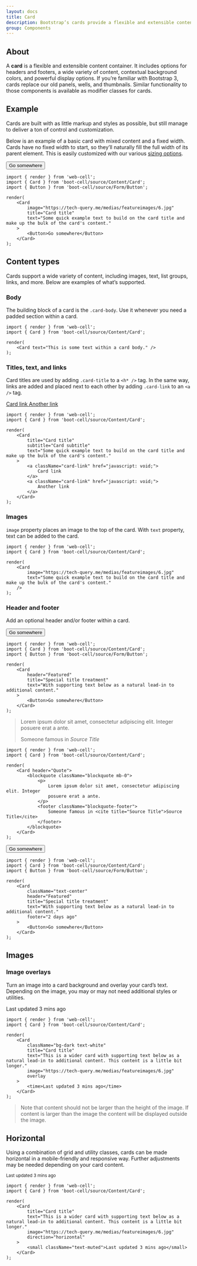 ---
layout: docs
title: Card
description: Bootstrap’s cards provide a flexible and extensible content container with multiple variants and options.
group: Components
---



## About

A **card** is a flexible and extensible content container. It includes options for headers and footers,
a wide variety of content, contextual background colors, and powerful display options.
If you’re familiar with Bootstrap 3, cards replace our old panels, wells, and thumbnails.
Similar functionality to those components is available as modifier classes for cards.

## Example

Cards are built with as little markup and styles as possible,
but still manage to deliver a ton of control and customization.

Below is an example of a basic card with mixed content and a fixed width.
Cards have no fixed width to start, so they’ll naturally fill the full width of its parent element.
This is easily customized with our various [sizing options](#sizing).

<Example>
    <Card
        image="https://tech-query.me/medias/featureimages/6.jpg"
        title="Card title"
        text="Some quick example text to build on the card title and make up the bulk of the card's content."
    >
        <Button>Go somewhere</Button>
    </Card>
</Example>

```TSX
import { render } from 'web-cell';
import { Card } from 'boot-cell/source/Content/Card';
import { Button } from 'boot-cell/source/Form/Button';

render(
    <Card
        image="https://tech-query.me/medias/featureimages/6.jpg"
        title="Card title"
        text="Some quick example text to build on the card title and make up the bulk of the card's content."
    >
        <Button>Go somewhere</Button>
    </Card>
);
```

## Content types

Cards support a wide variety of content, including images, text, list groups, links, and more.
Below are examples of what’s supported.

### Body

The building block of a card is the `.card-body`. Use it whenever you need a padded section within a card.

<Example>
    <Card text="This is some text within a card body." />
</Example>

```TSX
import { render } from 'web-cell';
import { Card } from 'boot-cell/source/Content/Card';

render(
    <Card text="This is some text within a card body." />
);
```

### Titles, text, and links

Card titles are used by adding `.card-title` to a `<h* />` tag. In the same way,
links are added and placed next to each other by adding `.card-link` to an `<a />` tag.

<Example>
    <Card
        title="Card title"
        subtitle="Card subtitle"
        text="Some quick example text to build on the card title and make up the bulk of the card's content."
    >
        <a className="card-link" href="javascript: void;">
            Card link
        </a>
        <a className="card-link" href="javascript: void;">
            Another link
        </a>
    </Card>
</Example>

```TSX
import { render } from 'web-cell';
import { Card } from 'boot-cell/source/Content/Card';

render(
    <Card
        title="Card title"
        subtitle="Card subtitle"
        text="Some quick example text to build on the card title and make up the bulk of the card's content."
    >
        <a className="card-link" href="javascript: void;">
            Card link
        </a>
        <a className="card-link" href="javascript: void;">
            Another link
        </a>
    </Card>
);
```

### Images

`image` property places an image to the top of the card. With `text` property, text can be added to the card.

<Example>
    <Card
        image="https://tech-query.me/medias/featureimages/6.jpg"
        text="Some quick example text to build on the card title and make up the bulk of the card's content."
    />
</Example>

```TSX
import { render } from 'web-cell';
import { Card } from 'boot-cell/source/Content/Card';

render(
    <Card
        image="https://tech-query.me/medias/featureimages/6.jpg"
        text="Some quick example text to build on the card title and make up the bulk of the card's content."
    />
);
```

### Header and footer

Add an optional header and/or footer within a card.

<Example>
    <Card
        header="Featured"
        title="Special title treatment"
        text="With supporting text below as a natural lead-in to additional content."
    >
        <Button>Go somewhere</Button>
    </Card>
</Example>

```TSX
import { render } from 'web-cell';
import { Card } from 'boot-cell/source/Content/Card';
import { Button } from 'boot-cell/source/Form/Button';

render(
    <Card
        header="Featured"
        title="Special title treatment"
        text="With supporting text below as a natural lead-in to additional content."
    >
        <Button>Go somewhere</Button>
    </Card>
);
```

<Example>
    <Card header="Quote">
        <blockquote className="blockquote mb-0">
            <p>
                Lorem ipsum dolor sit amet, consectetur adipiscing elit. Integer
                posuere erat a ante.
            </p>
            <footer className="blockquote-footer">
                Someone famous in <cite title="Source Title">Source Title</cite>
            </footer>
        </blockquote>
    </Card>
</Example>

```TSX
import { render } from 'web-cell';
import { Card } from 'boot-cell/source/Content/Card';

render(
    <Card header="Quote">
        <blockquote className="blockquote mb-0">
            <p>
                Lorem ipsum dolor sit amet, consectetur adipiscing elit. Integer
                posuere erat a ante.
            </p>
            <footer className="blockquote-footer">
                Someone famous in <cite title="Source Title">Source Title</cite>
            </footer>
        </blockquote>
    </Card>
);
```

<Example>
    <Card
        className="text-center"
        header="Featured"
        title="Special title treatment"
        text="With supporting text below as a natural lead-in to additional content."
        footer="2 days ago"
    >
        <Button>Go somewhere</Button>
    </Card>
</Example>

```TSX
import { render } from 'web-cell';
import { Card } from 'boot-cell/source/Content/Card';
import { Button } from 'boot-cell/source/Form/Button';

render(
    <Card
        className="text-center"
        header="Featured"
        title="Special title treatment"
        text="With supporting text below as a natural lead-in to additional content."
        footer="2 days ago"
    >
        <Button>Go somewhere</Button>
    </Card>
);
```

## Images

### Image overlays

Turn an image into a card background and overlay your card’s text.
Depending on the image, you may or may not need additional styles or utilities.

<Example>
    <Card
        className="bg-dark text-white"
        title="Card title"
        text="This is a wider card with supporting text below as a natural lead-in to additional content. This content is a little bit longer."
        image="https://tech-query.me/medias/featureimages/6.jpg"
        overlay
    >
        <time>Last updated 3 mins ago</time>
    </Card>
</Example>

```TSX
import { render } from 'web-cell';
import { Card } from 'boot-cell/source/Content/Card';

render(
    <Card
        className="bg-dark text-white"
        title="Card title"
        text="This is a wider card with supporting text below as a natural lead-in to additional content. This content is a little bit longer."
        image="https://tech-query.me/medias/featureimages/6.jpg"
        overlay
    >
        <time>Last updated 3 mins ago</time>
    </Card>
);
```

> Note that content should not be larger than the height of the image.
> If content is larger than the image the content will be displayed outside the image.

## Horizontal

Using a combination of grid and utility classes, cards can be made horizontal in a mobile-friendly and responsive way.
Further adjustments may be needed depending on your card content.

<Example>
    <Card
        title="Card title"
        text="This is a wider card with supporting text below as a natural lead-in to additional content. This content is a little bit longer."
        image="https://tech-query.me/medias/featureimages/6.jpg"
        direction="horizontal"
    >
        <small className="text-muted">Last updated 3 mins ago</small>
    </Card>
</Example>

```TSX
import { render } from 'web-cell';
import { Card } from 'boot-cell/source/Content/Card';

render(
    <Card
        title="Card title"
        text="This is a wider card with supporting text below as a natural lead-in to additional content. This content is a little bit longer."
        image="https://tech-query.me/medias/featureimages/6.jpg"
        direction="horizontal"
    >
        <small className="text-muted">Last updated 3 mins ago</small>
    </Card>
);
```
